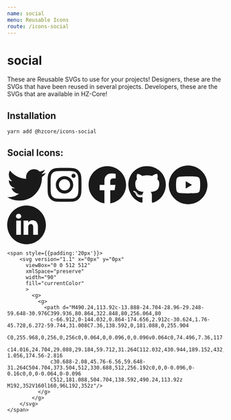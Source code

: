 ```yaml
---
name: social
menu: Reusable Icons
route: /icons-social
---
```


# social

These are Reusable SVGs to use for your projects! 
Designers, these are the SVGs that have been reused in several projects.
Developers, these are the SVGs that are available in HZ-Core!

## Installation

```shell
yarn add @hzcore/icons-social

```

## Social Icons:

<Playground>  
    <span style={{padding:'20px'}}>
    <svg
      aria-hidden="true"   
      focusable="false" 
      data-prefix="fab"
      data-icon="twitter"
      className="svg-inline--fa fa-twitter fa-w-16"
      role="img"
      xmlns="http://www.w3.org/2000/svg"
      viewBox="0 0 512 512"
      width="90"
    >
      <path
        fill="currentColor"
        d="M459.37 151.716c.325 4.548.325 9.097.325 13.645 0 138.72-105.583 298.558-298.558 298.558-59.452 0-114.68-17.219-161.137-47.106 8.447.974 16.568 1.299 25.34 1.299 49.055 0 94.213-16.568 130.274-44.832-46.132-.975-84.792-31.188-98.112-72.772 6.498.974 12.995 1.624 19.818 1.624 9.421 0 18.843-1.3 27.614-3.573-48.081-9.747-84.143-51.98-84.143-102.985v-1.299c13.969 7.797 30.214 12.67 47.431 13.319-28.264-18.843-46.781-51.005-46.781-87.391 0-19.492 5.197-37.36 14.294-52.954 51.655 63.675 129.3 105.258 216.365 109.807-1.624-7.797-2.599-15.918-2.599-24.04 0-57.828 46.782-104.934 104.934-104.934 30.213 0 57.502 12.67 76.67 33.137 23.715-4.548 46.456-13.32 66.599-25.34-7.798 24.366-24.366 44.833-46.132 57.827 21.117-2.273 41.584-8.122 60.426-16.243-14.292 20.791-32.161 39.308-52.628 54.253z"
      ></path>
    </svg>
    </span>
    <span style={{padding:'20px'}}>
        <svg
      aria-hidden="true"
      focusable="false" 
      data-prefix="fab"
      data-icon="instagram"
      className="svg-inline--fa fa-instagram fa-w-14"
      role="img"
      xmlns="http://www.w3.org/2000/svg"
      viewBox="0 0 512 512"
      width="90"
    >
      <path
        fill="currentColor"
        d="M224.1 141c-63.6 0-114.9 51.3-114.9 114.9s51.3 114.9 114.9 114.9S339 319.5 339 255.9 287.7 141 224.1 141zm0 189.6c-41.1 0-74.7-33.5-74.7-74.7s33.5-74.7 74.7-74.7 74.7 33.5 74.7 74.7-33.6 74.7-74.7 74.7zm146.4-194.3c0 14.9-12 26.8-26.8 26.8-14.9 0-26.8-12-26.8-26.8s12-26.8 26.8-26.8 26.8 12 26.8 26.8zm76.1 27.2c-1.7-35.9-9.9-67.7-36.2-93.9-26.2-26.2-58-34.4-93.9-36.2-37-2.1-147.9-2.1-184.9 0-35.8 1.7-67.6 9.9-93.9 36.1s-34.4 58-36.2 93.9c-2.1 37-2.1 147.9 0 184.9 1.7 35.9 9.9 67.7 36.2 93.9s58 34.4 93.9 36.2c37 2.1 147.9 2.1 184.9 0 35.9-1.7 67.7-9.9 93.9-36.2 26.2-26.2 34.4-58 36.2-93.9 2.1-37 2.1-147.8 0-184.8zM398.8 388c-7.8 19.6-22.9 34.7-42.6 42.6-29.5 11.7-99.5 9-132.1 9s-102.7 2.6-132.1-9c-19.6-7.8-34.7-22.9-42.6-42.6-11.7-29.5-9-99.5-9-132.1s-2.6-102.7 9-132.1c7.8-19.6 22.9-34.7 42.6-42.6 29.5-11.7 99.5-9 132.1-9s102.7-2.6 132.1 9c19.6 7.8 34.7 22.9 42.6 42.6 11.7 29.5 9 99.5 9 132.1s2.7 102.7-9 132.1z"
      ></path>
    </svg>
    </span>
    <span style={{padding:'20px'}}>
        <svg
      aria-hidden="true" 
      focusable="false"
      data-prefix="fab"
      data-icon="facebook"
      className="svg-inline--fa fa-facebook fa-w-16"
      role="img"
      xmlns="http://www.w3.org/2000/svg"
      viewBox="0 0 512 512"
      width="90"
    >
      <path
        fill="currentColor"
        d="M504 256C504 119 393 8 256 8S8 119 8 256c0 123.78 90.69 226.38 209.25 245V327.69h-63V256h63v-54.64c0-62.15 37-96.48 93.67-96.48 27.14 0 55.52 4.84 55.52 4.84v61h-31.28c-30.8 0-40.41 19.12-40.41 38.73V256h68.78l-11 71.69h-57.78V501C413.31 482.38 504 379.78 504 256z"
      ></path>
    </svg>
    </span>
    <span style={{padding:'20px'}}>
        <svg 
        ariaHidden="true" 
        focusable="false" 
        class="svg-inline--fa fa-github fa-w-16"
        xmlns="http://www.w3.org/2000/svg" 
        viewBox="0 0 512 512"
        width="90"
        >
            <path fill="currentColor" d="M165.9 397.4c0 2-2.3 3.6-5.2 3.6-3.3.3-5.6-1.3-5.6-3.6 0-2 2.3-3.6 5.2-3.6 3-.3 5.6 1.3 5.6 3.6zm-31.1-4.5c-.7 2 1.3 4.3 4.3 4.9 2.6 1 5.6 0 6.2-2s-1.3-4.3-4.3-5.2c-2.6-.7-5.5.3-6.2 2.3zm44.2-1.7c-2.9.7-4.9 2.6-4.6 4.9.3 2 2.9 3.3 5.9 2.6 2.9-.7 4.9-2.6 4.6-4.6-.3-1.9-3-3.2-5.9-2.9zM244.8 8C106.1 8 0 113.3 0 252c0 110.9 69.8 205.8 169.5 239.2 12.8 2.3 17.3-5.6 17.3-12.1 0-6.2-.3-40.4-.3-61.4 0 0-70 15-84.7-29.8 0 0-11.4-29.1-27.8-36.6 0 0-22.9-15.7 1.6-15.4 0 0 24.9 2 38.6 25.8 21.9 38.6 58.6 27.5 72.9 20.9 2.3-16 8.8-27.1 16-33.7-55.9-6.2-112.3-14.3-112.3-110.5 0-27.5 7.6-41.3 23.6-58.9-2.6-6.5-11.1-33.3 2.6-67.9 20.9-6.5 69 27 69 27 20-5.6 41.5-8.5 62.8-8.5s42.8 2.9 62.8 8.5c0 0 48.1-33.6 69-27 13.7 34.7 5.2 61.4 2.6 67.9 16 17.7 25.8 31.5 25.8 58.9 0 96.5-58.9 104.2-114.8 110.5 9.2 7.9 17 22.9 17 46.4 0 33.7-.3 75.4-.3 83.6 0 6.5 4.6 14.4 17.3 12.1C428.2 457.8 496 362.9 496 252 496 113.3 383.5 8 244.8 8zM97.2 352.9c-1.3 1-1 3.3.7 5.2 1.6 1.6 3.9 2.3 5.2 1 1.3-1 1-3.3-.7-5.2-1.6-1.6-3.9-2.3-5.2-1zm-10.8-8.1c-.7 1.3.3 2.9 2.3 3.9 1.6 1 3.6.7 4.3-.7.7-1.3-.3-2.9-2.3-3.9-2-.6-3.6-.3-4.3.7zm32.4 35.6c-1.6 1.3-1 4.3 1.3 6.2 2.3 2.3 5.2 2.6 6.5 1 1.3-1.3.7-4.3-1.3-6.2-2.2-2.3-5.2-2.6-6.5-1zm-11.4-14.7c-1.6 1-1.6 3.6 0 5.9 1.6 2.3 4.3 3.3 5.6 2.3 1.6-1.3 1.6-3.9 0-6.2-1.4-2.3-4-3.3-5.6-2z"></path>
        </svg>
    </span>
    <span style={{padding:'20px'}}>
        <svg 
        ariaHidden="true" 
        focusable="false" 
        class="svg-inline--fa fa-github fa-w-16"
        xmlns="http://www.w3.org/2000/svg" 
        viewBox="0 0 512 512"
        width="90"
        fill="currentColor"
        >
          <path d="m224.113281 303.960938 83.273438-47.960938-83.273438-47.960938zm0 0"/><path d="m256 0c-141.363281 0-256 114.636719-256 256s114.636719 256 256 256 256-114.636719 256-256-114.636719-256-256-256zm159.960938 256.261719s0 51.917969-6.585938 76.953125c-3.691406 13.703125-14.496094 24.507812-28.199219 28.195312-25.035156 6.589844-125.175781 6.589844-125.175781 6.589844s-99.878906 0-125.175781-6.851562c-13.703125-3.6875-24.507813-14.496094-28.199219-28.199219-6.589844-24.769531-6.589844-76.949219-6.589844-76.949219s0-51.914062 6.589844-76.949219c3.6875-13.703125 14.757812-24.773437 28.199219-28.460937 25.035156-6.589844 125.175781-6.589844 125.175781-6.589844s100.140625 0 125.175781 6.851562c13.703125 3.6875 24.507813 14.496094 28.199219 28.199219 6.851562 25.035157 6.585938 77.210938 6.585938 77.210938zm0 0"/>
        </svg>
    </span>
    <span style={{padding:'20px'}}>
        <svg 
        ariaHidden="true" 
        focusable="false" 
        class="svg-inline--fa fa-github fa-w-16"
        xmlns="http://www.w3.org/2000/svg" 
        viewBox="0 0 512 512"
        width="90"
        fill="currentColor"
        >
          <path d="m256 0c-141.363281 0-256 114.636719-256 256s114.636719 256 256 256 256-114.636719 256-256-114.636719-256-256-256zm-74.390625 387h-62.347656v-187.574219h62.347656zm-31.171875-213.1875h-.40625c-20.921875 0-34.453125-14.402344-34.453125-32.402344 0-18.40625 13.945313-32.410156 35.273437-32.410156 21.328126 0 34.453126 14.003906 34.859376 32.410156 0 18-13.53125 32.402344-35.273438 32.402344zm255.984375 213.1875h-62.339844v-100.347656c0-25.21875-9.027343-42.417969-31.585937-42.417969-17.222656 0-27.480469 11.601563-31.988282 22.800781-1.648437 4.007813-2.050781 9.609375-2.050781 15.214844v104.75h-62.34375s.816407-169.976562 0-187.574219h62.34375v26.558594c8.285157-12.78125 23.109375-30.960937 56.1875-30.960937 41.019531 0 71.777344 26.808593 71.777344 84.421874zm0 0"/>
        </svg>
    </span>

    <span style={{padding:'20px'}}>
        <svg version="1.1" x="0px" y="0px"
          viewBox="0 0 512 512" 
          xmlSpace="preserve"
          width="90"
          fill="currentColor"
          >
            <g>
              <g>
                <path d="M490.24,113.92c-13.888-24.704-28.96-29.248-59.648-30.976C399.936,80.864,322.848,80,256.064,80
                  c-66.912,0-144.032,0.864-174.656,2.912c-30.624,1.76-45.728,6.272-59.744,31.008C7.36,138.592,0,181.088,0,255.904
                  C0,255.968,0,256,0,256c0,0.064,0,0.096,0,0.096v0.064c0,74.496,7.36,117.312,21.664,141.728
                  c14.016,24.704,29.088,29.184,59.712,31.264C112.032,430.944,189.152,432,256.064,432c66.784,0,143.872-1.056,174.56-2.816
                  c30.688-2.08,45.76-6.56,59.648-31.264C504.704,373.504,512,330.688,512,256.192c0,0,0-0.096,0-0.16c0,0,0-0.064,0-0.096
                  C512,181.088,504.704,138.592,490.24,113.92z M192,352V160l160,96L192,352z"/>
              </g>
            </g>
        </svg>
    </span>

</Playground>